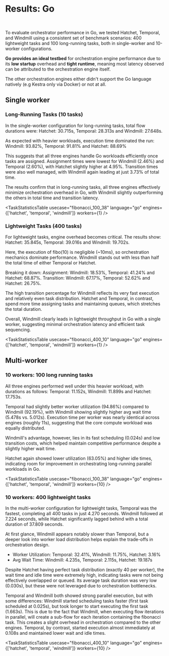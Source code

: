 
# Results: Go

<DocCard
	title="Detailed results per engine"
	description="Results for each benchmark run for each engine in all languages and settings"
	href="/docs/misc/benchmarks/competitors/results/"
/>

<br />

To evaluate orchestrator performance in Go, we tested Hatchet, Temporal, and Windmill using a consistent set of benchmark scenarios: 400 lightweight tasks and 100 long-running tasks, both in single-worker and 10-worker configurations.

**Go provides an ideal testbed** for orchestration engine performance due to its **low startup** overhead and **tight runtime**, meaning most latency observed can be attributed to the orchestration engine itself.

The other orchestration engines either didn't support the Go language natively (e.g Kestra only via Docker) or not at all.

## Single worker

### Long-Running Tasks (10 tasks)
<div className="grid">
	<BenchmarkVisualization
		usecase="fibonacci_100_38"
		language="go"
		engines={['hatchet', 'temporal', 'windmill']}
		workers={1}
		title="100 long running tasks"
		xAxisLabel="Duration (in seconds)"
	/>
</div>

In the single-worker configuration for long-running tasks, total flow durations were: Hatchet: 30.715s, Temporal: 28.313s and Windmill: 27.648s.

As expected with heavier workloads, execution time dominated the run: Windmill: 93.82%, Temporal: 91.81% and Hatchet: 88.69%

This suggests that all three engines handle Go workloads efficiently once tasks are assigned. Assignment times were lowest for Windmill (2.46%) and Temporal (2.60%), with Hatchet slightly higher at 4.95%. Transition times were also well managed, with Windmill again leading at just 3.73% of total time.

The results confirm that in long-running tasks, all three engines effectively minimize orchestration overhead in Go, with Windmill slightly outperforming the others in total time and transition latency.

<TaskStatisticsTable
  usecase="fibonacci_100_38"
  language="go"
  engines={['hatchet', 'temporal', 'windmill']}
  workers={1}
/>

### Lightweight Tasks (400 tasks)

<div className="grid">
	<BenchmarkVisualization
		usecase="fibonacci_400_10"
		language="go"
		engines={['hatchet', 'temporal', 'windmill']}
		workers={1}
		title="400 lightweight tasks"
		xAxisLabel="Duration (in seconds)"
	/>
</div>

For lightweight tasks, engine overhead becomes critical. The results show: Hatchet: 35.845s, Temporal: 39.016s and Windmill: 19.702s.

Here, the execution of fibo(10) is negligible (~10ms), so orchestration mechanics dominate performance. Windmill stands out with less than half the total time of either Temporal or Hatchet.

Breaking it down: Assignment: Windmill: 18.53%, Temporal: 41.24% and Hatchet: 68.87%. Transition: Windmill: 67.17%, Temporal: 52.62% and Hatchet: 26.75%.

The high transition percentage for Windmill reflects its very fast execution and relatively even task distribution. Hatchet and Temporal, in contrast, spend more time assigning tasks and maintaining queues, which stretches the total duration.

Overall, Windmill clearly leads in lightweight throughput in Go with a single worker, suggesting minimal orchestration latency and efficient task sequencing.

<TaskStatisticsTable
  usecase="fibonacci_400_10"
  language="go"
  engines={['hatchet', 'temporal', 'windmill']}
  workers={1}
/>

## Multi-worker

### 10 workers: 100 long running tasks

<div className="grid">
	<BenchmarkVisualization
		usecase="fibonacci_100_38"
		language="go"
		engines={['hatchet']}
		workers={10}
		title="100 long running tasks"
		xAxisLabel="Duration (in seconds)"
		maxScale={19}
	/>
</div>

<div className="grid">
	<BenchmarkVisualization
		usecase="fibonacci_100_38"
		language="go"
		engines={['temporal']}
		workers={10}
		title="100 long running tasks"
		xAxisLabel="Duration (in seconds)"
		maxScale={19}
	/>
</div>

<div className="grid">
	<BenchmarkVisualization
		usecase="fibonacci_100_38"
		language="go"
		engines={['windmill']}
		workers={10}
		title="100 long running tasks"
		xAxisLabel="Duration (in seconds)"
		maxScale={19}
	/>
</div>
All three engines performed well under this heavier workload, with durations as follows: Temporal: 11.152s, Windmill: 11.899s and Hatchet: 17.753s.

Temporal had slightly better worker utilization (94.86%) compared to Windmill (92.19%), with Windmill showing slightly higher avg wait time (5.478s vs. 5.012s). Execution time per worker was nearly identical across engines (roughly 11s), suggesting that the core compute workload was equally distributed.

Windmill's advantage, however, lies in its fast scheduling (0.024s) and low transition costs, which helped maintain competitive performance despite a slightly higher wait time.

Hatchet again showed lower utilization (63.05%) and higher idle times, indicating room for improvement in orchestrating long-running parallel workloads in Go.

<TaskStatisticsTable
  usecase="fibonacci_100_38"
  language="go"
  engines={['hatchet', 'temporal', 'windmill']}
  workers={10}
/>

### 10 workers: 400 lightweight tasks

<div className="grid">
	<BenchmarkVisualization
		usecase="fibonacci_400_10"
		language="go"
		engines={['hatchet']}
		workers={10}
		title="400 lightweight tasks"
		xAxisLabel="Duration (in seconds)"
		maxScale={39}
	/>
</div>

<div className="grid">
	<BenchmarkVisualization
		usecase="fibonacci_400_10"
		language="go"
		engines={['temporal']}
		workers={10}
		title="400 lightweight tasks"
		xAxisLabel="Duration (in seconds)"
		maxScale={39}
	/>
</div>

<div className="grid">
	<BenchmarkVisualization
		usecase="fibonacci_400_10"
		language="go"
		engines={['windmill']}
		workers={10}
		title="400 lightweight tasks"
		xAxisLabel="Duration (in seconds)"
		maxScale={39}
	/>
</div>

In the multi-worker configuration for lightweight tasks, Temporal was the fastest, completing all 400 tasks in just 4.270 seconds. Windmill followed at 7.224 seconds, while Hatchet significantly lagged behind with a total duration of 37.809 seconds.

At first glance, Windmill appears notably slower than Temporal, but a deeper look into worker load distribution helps explain the trade-offs in orchestration design.

- Worker Utilization: Temporal: 32.41%, Windmill: 11.75%, Hatchet: 3.16%
- Avg Wait Time: Windmill: 4.235s, Temporal: 2.115s, Hatchet: 19.187s

Despite Hatchet having perfect task distribution (exactly 40 per worker), the wait time and idle time were extremely high, indicating tasks were not being effectively overlapped or queued. Its average task duration was very low (0.030s), but these were not leveraged due to orchestration bottlenecks.

Temporal and Windmill both showed strong parallel execution, but with some differences: Windmill started scheduling tasks faster (first task scheduled at 0.025s), but took longer to start executing the first task (1.663s). This is due to the fact that Windmill, when executing flow iterations in parallel, will create a sub-flow for each iteration containing the fibonacci task. This creates a slight overhead in orchestration compared to the other engines. Temporal, by contrast, started execution almost immediately at 0.108s and maintained lower wait and idle times.

<TaskStatisticsTable
  usecase="fibonacci_400_10"
  language="go"
  engines={['hatchet', 'temporal', 'windmill']}
  workers={10}
/>